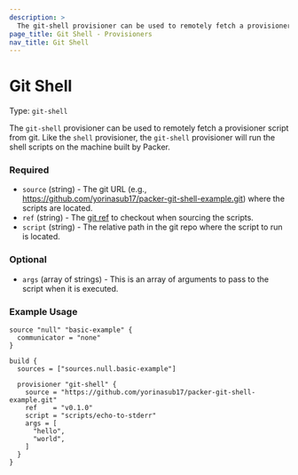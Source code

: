 ```yaml
---
description: >
  The git-shell provisioner can be used to remotely fetch a provisioner script from git.
page_title: Git Shell - Provisioners
nav_title: Git Shell
---
```


# Git Shell

Type: `git-shell`

<!--
  Include a short description about the provisioner. This is a good place
  to call out what the provisioner does, and any additional text that might
  be helpful to a user. See https://www.packer.io/docs/provisioners/null
-->

The `git-shell` provisioner can be used to remotely fetch a provisioner script from git. Like the `shell` provisioner,
the `git-shell` provisioner will run the shell scripts on the machine built by Packer.


<!-- Provisioner Configuration Fields -->

### Required

- `source` (string) - The git URL (e.g., https://github.com/yorinasub17/packer-git-shell-example.git) where the scripts
  are located.
- `ref` (string) - The [git ref](https://git-scm.com/book/en/v2/Git-Internals-Git-References) to checkout when sourcing
  the scripts.
- `script` (string) - The relative path in the git repo where the script to run is located.





<!--
  Optional Configuration Fields

  Configuration options that are not required or have reasonable defaults
  should be listed under the optionals section. Defaults values should be
  noted in the description of the field
-->

### Optional

- `args` (array of strings) - This is an array of arguments to pass to the script when it is executed.

<!--
  A basic example on the usage of the provisioner. Multiple examples
  can be provided to highlight various configurations.

-->
### Example Usage


```hcl
source "null" "basic-example" {
  communicator = "none"
}

build {
  sources = ["sources.null.basic-example"]

  provisioner "git-shell" {
    source = "https://github.com/yorinasub17/packer-git-shell-example.git"
    ref    = "v0.1.0"
    script = "scripts/echo-to-stderr"
    args = [
      "hello",
      "world",
    ]
  }
}
```
